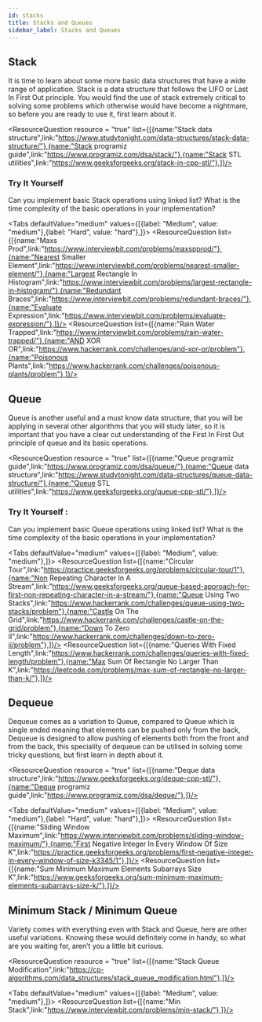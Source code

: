 ```yaml
---
id: stacks
title: Stacks and Queues
sidebar_label: Stacks and Queues
---
```


## Stack 
It is time to learn about some more basic data structures that have a wide range of application. Stack is a data structure that follows the LIFO or Last In First Out principle. You would find the use of stack extremely critical to solving some problems which otherwise would have become a nightmare, so before you are ready to use it, first learn about it.

<TipsCaution tip = "false" content= "The following STL utilities for Stack in C++ are a must know : empty(), size(), pop(), push(), top()." />



<ResourceQuestion resource = "true" list={[{name:"Stack data structure",link:"https://www.studytonight.com/data-structures/stack-data-structure/"},{name:"Stack programiz guide",link:"https://www.programiz.com/dsa/stack/"},{name:"Stack STL utilities",link:"https://www.geeksforgeeks.org/stack-in-cpp-stl/"},]}/>



### Try It Yourself
Can you implement basic Stack operations using linked list? What is the time complexity of the basic operations in your implementation?

<Tabs
	defaultValue="medium"
	values={[{label: "Medium", value: "medium"},{label: "Hard", value: "hard"},]}>
	<TabItem value="medium">
		<ResourceQuestion  list={[{name:"Maxs Prod",link:"https://www.interviewbit.com/problems/maxspprod/"},{name:"Nearest Smaller Element",link:"https://www.interviewbit.com/problems/nearest-smaller-element/"},{name:"Largest Rectangle In Histogram",link:"https://www.interviewbit.com/problems/largest-rectangle-in-histogram/"},{name:"Redundant Braces",link:"https://www.interviewbit.com/problems/redundant-braces/"},{name:"Evaluate Expression",link:"https://www.interviewbit.com/problems/evaluate-expression/"},]}/>
	</TabItem>
	<TabItem value="hard">
		<ResourceQuestion  list={[{name:"Rain Water Trapped",link:"https://www.interviewbit.com/problems/rain-water-trapped/"},{name:"AND XOR OR",link:"https://www.hackerrank.com/challenges/and-xor-or/problem"},{name:"Poisonous Plants",link:"https://www.hackerrank.com/challenges/poisonous-plants/problem"},]}/>
	</TabItem>
	
</Tabs>


## Queue 
Queue is another useful and a must know data structure, that you will be applying in several other algorithms that you will study later, so it is important that you have a clear cut understanding of the First In First Out principle of queue and its basic operations.
<TipsCaution tip = "false" content= "The following STL utilities for Queue in C++ are a must know : empty(), size(), pop(), push(), top()." />



<ResourceQuestion resource = "true" list={[{name:"Queue programiz guide",link:"https://www.programiz.com/dsa/queue/"},{name:"Queue data structure",link:"https://www.studytonight.com/data-structures/queue-data-structure/"},{name:"Queue STL utilities",link:"https://www.geeksforgeeks.org/queue-cpp-stl/"},]}/>



### Try It Yourself :
Can you implement basic Queue operations using linked list? What is the time complexity of the basic operations in your implementation?

<Tabs
	defaultValue="medium"
	values={[{label: "Medium", value: "medium"},]}>
	<TabItem value="medium">
		<ResourceQuestion  list={[{name:"Circular Tour",link:"https://practice.geeksforgeeks.org/problems/circular-tour/1"},{name:"Non Repeating Character In A Stream",link:"https://www.geeksforgeeks.org/queue-based-approach-for-first-non-repeating-character-in-a-stream/"},{name:"Queue Using Two Stacks",link:"https://www.hackerrank.com/challenges/queue-using-two-stacks/problem"},{name:"Castle On The Grid",link:"https://www.hackerrank.com/challenges/castle-on-the-grid/problem"},{name:"Down To Zero II",link:"https://www.hackerrank.com/challenges/down-to-zero-ii/problem"},]}/>
	</TabItem>
	<TabItem value="Hard">
		<ResourceQuestion  list={[{name:"Queries With Fixed Length",link:"https://www.hackerrank.com/challenges/queries-with-fixed-length/problem"},{name:"Max Sum Of Rectangle No Larger Than K",link:"https://leetcode.com/problems/max-sum-of-rectangle-no-larger-than-k/"},]}/>
	</TabItem>
</Tabs>


## Dequeue
Dequeue comes as a variation to Queue, compared to Queue which is single ended meaning that elements can be pushed only from the back, Dequeue is designed to allow pushing of elements both from the front and from the back, this speciality of dequeue can be utilised in solving some tricky questions, but first learn in depth about it.

<TipsCaution tip = "false" content= "The following STL utilities for Deque in C++ are a must know : empty(), size(), front(), back(), pop_back(), push_back(), pop_front(), push_front()." />


<ResourceQuestion resource = "true" list={[{name:"Deque data structure",link:"https://www.geeksforgeeks.org/deque-cpp-stl/"},{name:"Deque programiz guide",link:"https://www.programiz.com/dsa/deque/"},]}/>


<Tabs
	defaultValue="medium"
	values={[{label: "Medium", value: "medium"},{label: "Hard", value: "hard"},]}>
	<TabItem value="medium">
		<ResourceQuestion  list={[{name:"Sliding Window Maximum",link:"https://www.interviewbit.com/problems/sliding-window-maximum/"},{name:"First Negative Integer In Every Window Of Size K",link:"https://practice.geeksforgeeks.org/problems/first-negative-integer-in-every-window-of-size-k3345/1"},]}/>
	</TabItem>
	<TabItem value="hard">
		<ResourceQuestion  list={[{name:"Sum Minimum Maximum Elements Subarrays Size K",link:"https://www.geeksforgeeks.org/sum-minimum-maximum-elements-subarrays-size-k/"},]}/>
	</TabItem>
	
</Tabs>


## Minimum Stack / Minimum Queue
Variety comes with everything even with Stack and Queue, here are other useful variations. Knowing these would definitely come in handy, so what are you waiting for, aren’t you a little bit curious.


<ResourceQuestion resource = "true" list={[{name:"Stack Queue Modification",link:"https://cp-algorithms.com/data_structures/stack_queue_modification.html"},]}/>


<Tabs
	defaultValue="medium"
	values={[{label: "Medium", value: "medium"},]}>
	<TabItem value="medium">
		<ResourceQuestion  list={[{name:"Min Stack",link:"https://www.interviewbit.com/problems/min-stack/"},]}/>
	</TabItem>
	
</Tabs>
